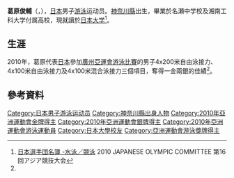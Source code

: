 {{noteTA|G1=Aquatics}}
{{Infobox Swimmer
| swimmername = 葛原俊輔
| image = 
| imagesize = 
| caption = 
| fullname =  
| nationality = {{JPN}}
| strokes = 
| club = 
| collegeteam = [[日本大学|日本大学]]
| birth_date ={{birth date and age|1989|4|21}}<ref name="廣州亞運">[http://www.gz2010.cn/info/CHN_CHN/ZB/ZBB101A_SW@@@@@@@@@@@@@@@CHN_number=230777.html 2010年廣州亞運會官方網站 游泳 - 葛原俊辅 - 简历]</ref>
| birth_place = {{JPN}}[[神奈川縣|神奈川縣]]
| height = {{height|m=1.90}}<ref name="廣州亞運"/>
| weight = {{weight|kg=87|lb}}<ref name="廣州亞運"/>
| medaltemplates =
{{MedalCountry | {{JPN}}}}
{{MedalSport | 男子[[游泳|游泳]]}}
{{MedalCompetition | [[亞洲運動會|亞洲運動會]]}}
{{MedalGold | [[2010年亞洲運動會|2010年 廣州]] | [[2010年亞洲運動會游泳比賽|4x100米混合泳接力]] }}
{{MedalSilver | [[2010年亞洲運動會|2010年 廣州]] | [[2010年亞洲運動會游泳比賽|4x100米自由泳接力]] }}
{{MedalSilver | [[2010年亞洲運動會|2010年 廣州]] | [[2010年亞洲運動會游泳比賽|4x200米自由泳接力]] }}
}}
{{Japanese|japanese=葛原 俊輔|kana=くずはら しゅんすけ|romaji=Kuzuhara Shunsuke}}
'''葛原俊輔'''（{{lang-ja|くずはら しゅんすけ}}，{{bd|1989年|4月21日}}），[[日本|日本]]男子[[游泳|游泳]]运动员。[[神奈川縣|神奈川縣]]出生，畢業於名瀬中学校及湘南工科大学付属高校，現就讀於[[日本大学|日本大学]]<ref>[http://www.joc.or.jp/int_games/asia/2010/pdf/member/02_swimming.pdf 日本選手団名簿 -水泳／競泳] {{Wayback|url=http://www.joc.or.jp/int_games/asia/2010/pdf/member/02_swimming.pdf |date=20111018003544 }}2010 JAPANESE OLYMPIC COMMITTEE  第16回アジア競技大会{{ja}}</ref>。

==生涯==
2010年，葛原代表[[2010年亚洲运动会日本代表团|日本]]參加[[2010年亞洲運動會|廣州亞運會]][[2010年亞洲運動會游泳比賽|游泳比賽]]的男子4x200米自由泳接力、4x100米自由泳接力及4x100米混合泳接力三個項目，奪得一金兩銀的佳績<ref name="廣州亞運"/>。

==參考資料==
{{reflist}}

{{DEFAULTSORT:KUZUHARA Shunsuke}}
[[Category:日本男子游泳运动员|Category:日本男子游泳运动员]]
[[Category:神奈川縣出身人物|Category:神奈川縣出身人物]]
[[Category:2010年亞洲運動會金牌得主|Category:2010年亞洲運動會金牌得主]]
[[Category:2010年亞洲運動會銀牌得主|Category:2010年亞洲運動會銀牌得主]]
[[Category:2010年亞洲運動會游泳運動員|Category:2010年亞洲運動會游泳運動員]]
[[Category:日本大學校友|Category:日本大學校友]]
[[Category:亞洲運動會游泳獎牌得主|Category:亞洲運動會游泳獎牌得主]]

{{Japan-sport-bio-stub}}